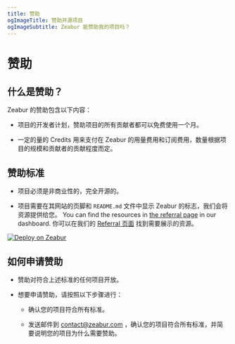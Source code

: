 ```yaml
---
title: 赞助
ogImageTitle: 赞助开源项目
ogImageSubtitle: Zeabur 能赞助我的项目吗？
---
```


# 赞助

## 什么是赞助？

Zeabur 的赞助包含以下内容：

- 项目的开发者计划，赞助项目的所有贡献者都可以免费使用一个月。

- 一定的量的 Credits 用来支付在 Zeabur 的用量费用和订阅费用，数量根据项目的规模和贡献者的贡献程度而定。

## 赞助标准

- 项目必须是非商业性的，完全开源的。

- 项目需要在其网站的页脚和 `README.md` 文件中显示 Zeabur 的标志，我们会将资源提供给您。
You can find the resources in [the referral page](https://dash.zeabur.com/account/referral) in our dashboard.
你可以在我们的 [Referral 页面](https://dash.zeabur.com/account/referral) 找到需要展示的资源。

[![Deploy on Zeabur](https://zeabur.com/deployed-on-zeabur-dark.svg)](https://dash.zeabur.com/account/referral)

## 如何申请赞助

- 赞助对符合上述标准的任何项目开放。

- 想要申请赞助，请按照以下步骤进行：

    - 确认您的项目符合所有标准。

    - 发送邮件到 contact@zeabur.com ，确认您的项目符合所有标准，并简要说明您的项目为什么需要赞助。